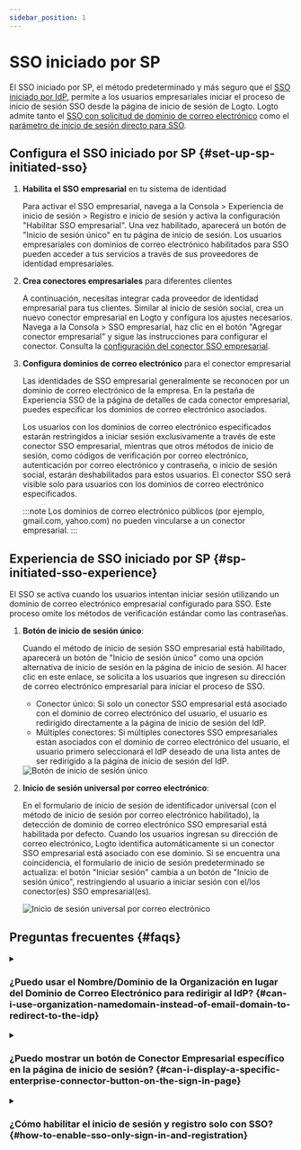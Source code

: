 ```yaml
---
sidebar_position: 1
---
```



# SSO iniciado por SP

El SSO iniciado por SP, el método predeterminado y más seguro que el [SSO iniciado por IdP](/end-user-flows/enterprise-sso/idp-initiated-sso), permite a los usuarios empresariales iniciar el proceso de inicio de sesión SSO desde la página de inicio de sesión de Logto. Logto admite tanto el [SSO con solicitud de dominio de correo electrónico](#sp-initiated-sso-experience) como el [parámetro de inicio de sesión directo para SSO](/end-user-flows/authentication-parameters/direct-sign-in#enterprise-sso).

## Configura el SSO iniciado por SP \{#set-up-sp-initiated-sso}

1. **Habilita el SSO empresarial** en tu sistema de identidad

   Para activar el SSO empresarial, navega a la <CloudLink to="/sign-in-experience/sign-up-and-sign-in">Consola > Experiencia de inicio de sesión > Registro e inicio de sesión</CloudLink> y activa la configuración "Habilitar SSO empresarial". Una vez habilitado, aparecerá un botón de "Inicio de sesión único" en tu página de inicio de sesión. Los usuarios empresariales con dominios de correo electrónico habilitados para SSO pueden acceder a tus servicios a través de sus proveedores de identidad empresariales.

2. **Crea conectores empresariales** para diferentes clientes

   A continuación, necesitas integrar cada proveedor de identidad empresarial para tus clientes. Similar al inicio de sesión social, crea un nuevo conector empresarial en Logto y configura los ajustes necesarios. Navega a la <CloudLink to="/enterprise-sso">Consola > SSO empresarial</CloudLink>, haz clic en el botón "Agregar conector empresarial" y sigue las instrucciones para configurar el conector. Consulta la [configuración del conector SSO empresarial](/connectors/enterprise-connectors/).

3. **Configura dominios de correo electrónico** para el conector empresarial

   Las identidades de SSO empresarial generalmente se reconocen por un dominio de correo electrónico de la empresa. En la pestaña de Experiencia SSO de la página de detalles de cada conector empresarial, puedes especificar los dominios de correo electrónico asociados.

   Los usuarios con los dominios de correo electrónico especificados estarán restringidos a iniciar sesión exclusivamente a través de este conector SSO empresarial, mientras que otros métodos de inicio de sesión, como códigos de verificación por correo electrónico, autenticación por correo electrónico y contraseña, o inicio de sesión social, estarán deshabilitados para estos usuarios. El conector SSO será visible solo para usuarios con los dominios de correo electrónico especificados.

   :::note
   Los dominios de correo electrónico públicos (por ejemplo, gmail.com, yahoo.com) no pueden vincularse a un conector empresarial.
   :::

## Experiencia de SSO iniciado por SP \{#sp-initiated-sso-experience}

El SSO se activa cuando los usuarios intentan iniciar sesión utilizando un dominio de correo electrónico empresarial configurado para SSO. Este proceso omite los métodos de verificación estándar como las contraseñas.

1. **Botón de inicio de sesión único**:

   Cuando el método de inicio de sesión SSO empresarial está habilitado, aparecerá un botón de "Inicio de sesión único" como una opción alternativa de inicio de sesión en la página de inicio de sesión. Al hacer clic en este enlace, se solicita a los usuarios que ingresen su dirección de correo electrónico empresarial para iniciar el proceso de SSO.

   - Conector único: Si solo un conector SSO empresarial está asociado con el dominio de correo electrónico del usuario, el usuario es redirigido directamente a la página de inicio de sesión del IdP.
   - Múltiples conectores: Si múltiples conectores SSO empresariales están asociados con el dominio de correo electrónico del usuario, el usuario primero seleccionará el IdP deseado de una lista antes de ser redirigido a la página de inicio de sesión del IdP.

   <img src={ssoButtonSignInImage} alt="Botón de inicio de sesión único" />

2. **Inicio de sesión universal por correo electrónico**:

   En el formulario de inicio de sesión de identificador universal (con el método de inicio de sesión por correo electrónico habilitado), la detección de dominio de correo electrónico SSO empresarial está habilitada por defecto. Cuando los usuarios ingresan su dirección de correo electrónico, Logto identifica automáticamente si un conector SSO empresarial está asociado con ese dominio. Si se encuentra una coincidencia, el formulario de inicio de sesión predeterminado se actualiza: el botón "Iniciar sesión" cambia a un botón de "Inicio de sesión único", restringiendo al usuario a iniciar sesión con el/los conector(es) SSO empresarial(es).

   <img src={ssoEmailSignInImage} alt="Inicio de sesión universal por correo electrónico" />

## Preguntas frecuentes \{#faqs}

<details>
  <summary>

### ¿Puedo usar el Nombre/Dominio de la Organización en lugar del Dominio de Correo Electrónico para redirigir al IdP? \{#can-i-use-organization-namedomain-instead-of-email-domain-to-redirect-to-the-idp}

</summary>

Actualmente, la experiencia de inicio de sesión preconstruida de Logto solo admite **SSO con solicitud de dominio de correo electrónico**, no **SSO con solicitud de dominio de organización**.

Puedes crear una página de enrutamiento personalizada en el lado del cliente utilizando los parámetros de autenticación con `directSignIn:'sso:{connectorId}`. Esta página redirigirá a los grandes clientes empresariales al IdP apropiado según su dominio de organización. Aprende más sobre el [parámetro de inicio de sesión directo](/end-user-flows/authentication-parameters/direct-sign-in/).

</details>

<details>
  <summary>

### ¿Puedo mostrar un botón de Conector Empresarial específico en la página de inicio de sesión? \{#can-i-display-a-specific-enterprise-connector-button-on-the-sign-in-page}

</summary>

Diferentes clientes empresariales utilizan diferentes proveedores de identidad para gestionar a sus empleados y solicitan diferentes alcances (OIDC) o atributos (SAML). Por lo tanto, no se recomienda mostrar un botón de conector empresarial destinado a un cliente específico en una página de inicio de sesión genérica.

Sin embargo, si estás desarrollando un producto B2E y deseas mostrar un botón para un cliente empresarial específico, puedes crear una página de inicio de sesión personalizada y usar `directSignIn:sso` para enrutar el botón adecuadamente. Aprende más sobre el [parámetro de inicio de sesión directo](/end-user-flows/authentication-parameters/direct-sign-in/).

</details>

<details>

<summary>

### ¿Cómo habilitar el inicio de sesión y registro solo con SSO? \{#how-to-enable-sso-only-sign-in-and-registration}

</summary>

Para habilitar el inicio de sesión y registro solo con SSO, sigue estos pasos:

1. Configura en <CloudLink to="/sign-in-experience/sign-up-and-sign-in">Consola > Experiencia de inicio de sesión > Registro e inicio de sesión</CloudLink>
   - Registro: No aplicable
   - Inicio de sesión: Ninguno
   - Inicio de sesión social: Ninguno
   - SSO empresarial: Habilitado
   - Registro de usuario: Deshabilitado
2. Agrega manualmente a los usuarios ingresando su dirección de correo electrónico empresarial en <CloudLink to="/users">Consola > Gestión de usuarios</CloudLink> o importa a través de [Management API](https://openapi.logto.io/operation/operation-createuser).
3. Cuando los usuarios inicien sesión a través de SSO por primera vez, Logto [vinculará automáticamente](/end-user-flows/enterprise-sso/enterprise-sso-identity#enterprise-sso-account-linking) su dirección de correo electrónico existente a su cuenta SSO.

</details>
